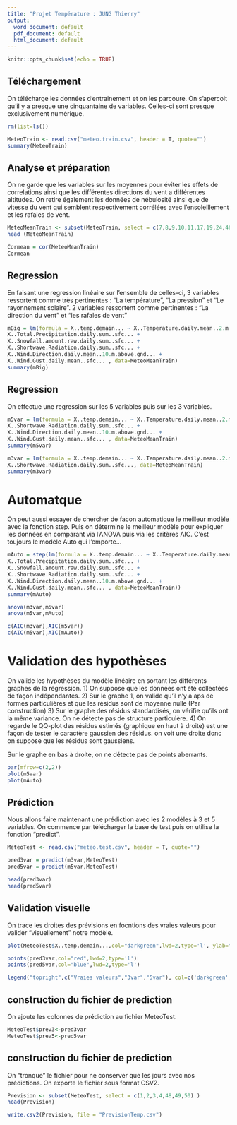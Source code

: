 ---
title: "Projet Température : JUNG Thierry"
output:
  word_document: default
  pdf_document: default
  html_document: default
---

```{r setup, include=FALSE}
knitr::opts_chunk$set(echo = TRUE)
```

## Téléchargement

On télécharge les données d'entrainement et on les parcoure.
On s'apercoit qu'il y a presque une cinquantaine de variables. Celles-ci sont presque exclusivement numérique.


```{r}

rm(list=ls())

MeteoTrain <- read.csv("meteo.train.csv", header = T, quote="")
summary(MeteoTrain)

```

## Analyse et préparation

On ne garde que les variables sur les moyennes pour éviter les effets de correlations ainsi que les différentes directions du vent a différentes altitudes.
On retire également les données de nébulosité ainsi que de vitesse du vent qui semblent respectivement corrélées avec l'ensoleillement et les rafales de vent.

```{r}

MeteoMeanTrain <- subset(MeteoTrain, select = c(7,8,9,10,11,17,19,24,48))
head (MeteoMeanTrain)

Cormean = cor(MeteoMeanTrain)
Cormean

```

## Regression

En faisant une regression linéaire sur l'ensemble de celles-ci, 3 variables ressortent comme très pertinentes : "La température",  "La pression" et "Le rayonnement solaire".
2 variables ressortent comme pertinentes : "La direction du vent" et "les rafales de vent"

```{r}
mBig = lm(formula = X..temp.demain... ~ X..Temperature.daily.mean..2.m.above.gnd... + X..Relative.Humidity.daily.mean..2.m.above.gnd... + X..Mean.Sea.Level.Pressure.daily.mean..MSL... +
X..Total.Precipitation.daily.sum..sfc... +
X..Snowfall.amount.raw.daily.sum..sfc... +
X..Shortwave.Radiation.daily.sum..sfc... +
X..Wind.Direction.daily.mean..10.m.above.gnd... +
X..Wind.Gust.daily.mean..sfc... , data=MeteoMeanTrain)
summary(mBig)

```

## Regression

On effectue une regression sur les 5 variables puis sur les 3 variables.

```{r}

m5var = lm(formula = X..temp.demain... ~ X..Temperature.daily.mean..2.m.above.gnd... + X..Mean.Sea.Level.Pressure.daily.mean..MSL... +
X..Shortwave.Radiation.daily.sum..sfc... +
X..Wind.Direction.daily.mean..10.m.above.gnd... +
X..Wind.Gust.daily.mean..sfc... , data=MeteoMeanTrain)
summary(m5var)

m3var = lm(formula = X..temp.demain... ~ X..Temperature.daily.mean..2.m.above.gnd... + X..Mean.Sea.Level.Pressure.daily.mean..MSL... +
X..Shortwave.Radiation.daily.sum..sfc..., data=MeteoMeanTrain)
summary(m3var)

```
# Automatque

On peut aussi essayer de chercher de facon automatique le meilleur modèle avec la fonction step. 
Puis on détermine le meilleur modèle pour expliquer les données en comparant via l'ANOVA puis via les critères  AIC.
C'est toujours le modèle Auto qui l'emporte...

```{r}

mAuto = step(lm(formula = X..temp.demain... ~ X..Temperature.daily.mean..2.m.above.gnd... + X..Relative.Humidity.daily.mean..2.m.above.gnd... + X..Mean.Sea.Level.Pressure.daily.mean..MSL... +
X..Total.Precipitation.daily.sum..sfc... +
X..Snowfall.amount.raw.daily.sum..sfc... +
X..Shortwave.Radiation.daily.sum..sfc... +
X..Wind.Direction.daily.mean..10.m.above.gnd... +
X..Wind.Gust.daily.mean..sfc... , data=MeteoMeanTrain))
summary(mAuto)

anova(m3var,m5var)
anova(m5var,mAuto)

c(AIC(m3var),AIC(m5var))
c(AIC(m5var),AIC(mAuto))

```
# Validation des hypothèses

On valide les hypothèses du modèle linéaire en sortant les différents graphes de la régression.
1) On suppose que les données ont été collectées de façon indépendantes. 
2) Sur le graphe 1, on valide qu'il n'y a aps de formes particulières et que les résidus sont de moyenne nulle (Par construction)
3) Sur le graphe des résidus standardisés, on vérifie qu'ils ont la même variance. On ne détecte pas de structure particulère.
4) On regarde le QQ-plot des résidus estimés (graphique en haut à droite) est une façon de tester le caractère gaussien des résidus. on voit une droite donc on suppose que les résidus sont gaussiens.

Sur le graphe en bas à droite, on ne détecte pas de points aberrants.

```{r}

par(mfrow=c(2,2))
plot(m5var)
plot(mAuto)

```
## Prédiction

Nous allons faire maintenant une prédiction avec les 2 modèles à 3 et 5 variables.
On commence par télécharger la base de test puis on utilise la fonction "predict".

```{r}

MeteoTest <- read.csv("meteo.test.csv", header = T, quote="")

pred3var = predict(m3var,MeteoTest)
pred5var = predict(m5var,MeteoTest)

head(pred3var)
head(pred5var)
```

## Validation visuelle

On trace les droites des prévisions en focntions des vraies valeurs pour valider "visuellement" notre modèle.

```{r}
plot(MeteoTest$X..temp.demain...,col="darkgreen",lwd=2,type='l', ylab="Temp",xlab="Date", xlim=c(0,50))

points(pred3var,col="red",lwd=2,type='l')
points(pred5var,col="blue",lwd=2,type='l')

legend("topright",c("Vraies valeurs","3var","5var"), col=c('darkgreen','red','blue'), lty=c(rep(1,3),2),lwd=c(rep(2,3),1),cex=0.7)

```

## construction du fichier de prediction
On ajoute les colonnes de prédiction au fichier MeteoTest.

```{r}

MeteoTest$prev3<-pred3var
MeteoTest$prev5<-pred5var

```

## construction du fichier de prediction

On "tronque" le fichier pour ne conserver que les jours avec nos prédictions.
On exporte le fichier sous format CSV2.

```{r}

Prevision <- subset(MeteoTest, select = c(1,2,3,4,48,49,50) )
head(Prevision)

write.csv2(Prevision, file = "PrevisionTemp.csv")

```
